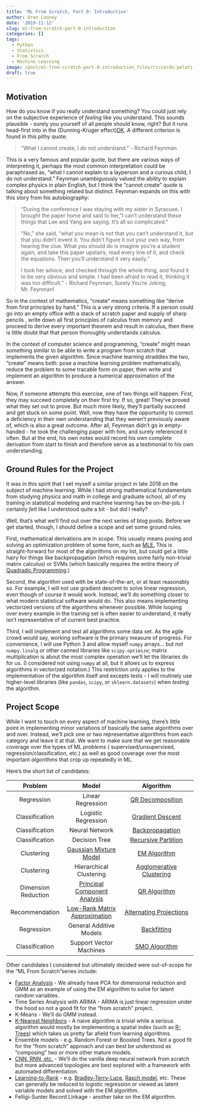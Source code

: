 ```yaml
---
title: 'ML From Scratch, Part 0: Introduction'
author: Oran Looney
date: '2019-11-12'
slug: ml-from-scratch-part-0-introduction
categories: []
tags:
  - Python
  - Statistics
  - From Scratch
  - Machine Learning
image: /post/ml-from-scratch-part-0-introduction_files/riccardo-pelati-221261-unsplash.jpg
draft: true
---
```


Motivation
----------

How do you know if you really understand something? You could just rely on the
subjective experience of *feeling* like you understand. This sounds plausible -
surely you yourself of all people should know, right? But it runs head-first
into in the (Dunning-Kruger effect)[DK]. A different criterion is found in this
pithy quote:

[DK]: https://en.wikipedia.org/wiki/Dunning%E2%80%93Kruger_effect
> "What I cannot create, I do not understand." - Richard Feynman

This is a very famous and popular quote, but there are various ways of
interpreting it, perhaps the most common interpretation could be paraphrased
as, "what I cannot explain to a layperson and a curious child, I do not
understand." Feynman unambiguously valued the ability to explain complex
physics in plain English, but I think the "cannot create" quote is talking
about something related but distinct. Feynman expands on this with this story
from his autobiography:

> "During the conference I was staying with my sister in Syracuse. I brought the
> paper home and said to her, "I can't understand these things that Lee and Yang
> are saying. It's all so complicated."
> 
> "No," she said, "what you mean is not that you can't understand it, but that
> you didn't invent it. You didn't figure it out your own way, from hearing the
> clue. What you should do is imagine you're a student again, and take this paper
> upstairs, read every line of it, and check the equations. Then you'll
> understand it very easily."
> 
> I took her advice, and checked through the whole thing, and found it to be very
> obvious and simple. I had been afraid to read it, thinking it was too
> difficult." - Richard Feynman, Surely You're Joking, Mr. Feynman!

So in the context of mathematics, "create" means something like "derive from first
principles by hand." This is a very strong criteria. If a person could go into
an empty office with a stack of scratch paper and supply of sharp pencils ,
write down all first principles of calculus from memory and
proceed to derive every important theorem
and result in calculus, then there is little doubt that that person thoroughly
understands calculus. 

In the context of computer science and programming, "create" might mean something
similar to be able to write a program from scratch that implements the given
algorithm. Since machine learning straddles the two, "create" means
both: pose a machine learning problem mathematically, reduce the problem
to some tracable form on paper, then write and implement an algorithm to
produce a numerical approximation of the answer. 

Now, if someone attempts this exercise, one of two things will happen. First,
they may succeed completely on their first try. If so, great! They've proved
what they set out to prove. But much more likely, they'll partially succeed and
get stuck on some point. Well, now they have the opportunity to correct a
deficiency in their own understanding that they weren't previously aware of,
which is also a great outcome. After all, Feynman didn't go in empty-handed -
he took the challenging paper with him, and surely referenced it often. But at
the end, his own notes would record his own complete derivation from start to
finish and therefore serve as a testimonial to his own understanding.

Ground Rules for the Project
----------------------------

It was in this spirit that I set myself a similar project in late 2018 on
the subject of machine learning. While I had strong mathematical fundamentals
from studying physics and math in college and graduate school, all of my
training in statistical modeling and machine learning has be on-the-job. I
certainly *felt* like I understood quite a bit - but did I really? 

Well, that's what we'll find out over the next series of blog posts. Before
we get started, though, I should define a scope and set some ground rules.

First, mathematical derivations are in scope. This usually means posing
and solving an optimization problem of some form, such as [MLE.][MLE] This
is straight-forward for most of the algorithms on my list, but could get a
little hairy for things like backpropagation (which requires some fairly
non-trivial matrix calculus) or SVMs (which basically requires the entire
theory of [Quadradic Programming][QP].) 

[MLE]: https://en.wikipedia.org/wiki/Maximum_likelihood_estimation
[QP]: https://en.wikipedia.org/wiki/Quadratic_programming

Second, the algorithm used with be state-of-the-art, or at least reasonably
so. For example, I will not use gradient descent to solve linear regression,
even though of course it would work. Instead, we'll do something closer
to what modern statistical software would do. This also means implementing
vectorized versions of the algorithms whenever possible. While looping
over every example in the training set is often easier to understand, it really 
isn't representative of of current best practice.

Third, I will implement and test all algorithms some data set. As the agile
crowd would say, working software is the primary measure of progress. For
convenience, I will use Python 3 and allow myself `numpy` arrays... but *not*
`numpy.linalg` or other canned libraries like `scipy.optimize`; matrix
multiplication is about the most complex operation we'll let the libraries do
for us. (I considered not using `numpy` at all, but it allows us to express
algorithms in vectorized notation.) This restriction only applies to the
implementation of the algorithm itself and excepts tests - I will routinely use
higher-level libraries (like `pandas`, `scipy`, or `sklearn.datasets`) when
*testing* the algorithm.


Project Scope
-------------

While I want to touch on every aspect of machine learning, there's
little point in implementing minor variations of basically the same
algorithms over and over. Instead, we'll pick one or two representative 
algorithms from each category and leave it at that. We want to make
sure that we get reasonable coverage over the types of ML *problems* (
supervised/unsupervised, regression/classification, etc.) as well as
good coverage over the most important *algorithms* that crop up repeatedly
in ML. 

Here's the short list of candidates:

|Problem|Model|Algorithm|
|:----------------------:|:---------------------:|:-----------------------------:|
|Regression|Linear Regression| [QR Decomposition][QRD] |
|Classification|Logistic Regression| [Gradient Descent][GD] |
|Classification|Neural Network| [Backpropagation][BPA] |
|Classification|Decision Tree| [Recursive Partition][RPA] |
|Clustering| [Gaussian Mixture Model][GMM] | [EM Algorithm][EMA] |
|Clustering|Hierarchical Clustering| [Agglomerative Clustering][ACA] |
|Dimension Reduction| [Principal Component Analysis][PCA] | [QR Algorithm][QRA] |
|Recommendation| [Low-Rank Matrix Approximation][LRA] | [Alternating Projections][APA] |
|Regression|General Additive Models| [Backfitting][BFA] |
|Classification|Support Vector Machines| [SMO Algorithm][SMO] |

[PCA]: https://en.wikipedia.org/wiki/Principal_component_analysis
[GMM]: https://en.wikipedia.org/wiki/Mixture_model#Multivariate_Gaussian_mixture_model

[GD]: https://en.wikipedia.org/wiki/Gradient_descent
[SMO]: https://en.wikipedia.org/wiki/Sequential_minimal_optimization
[QRA]: https://en.wikipedia.org/wiki/QR_algorithm
[ACA]: https://en.wikipedia.org/wiki/Hierarchical_clustering
[BFA]: https://en.wikipedia.org/wiki/Backfitting_algorithm
[EMA]: https://en.wikipedia.org/wiki/Expectation%E2%80%93maximization_algorithm
[RPA]: https://en.wikipedia.org/wiki/Recursive_partitioning
[BPA]: https://en.wikipedia.org/wiki/Backpropagation
[QRD]: https://en.wikipedia.org/wiki/QR_decomposition
[LRA]: https://en.wikipedia.org/wiki/Low-rank_approximation
[APA]: https://en.wikipedia.org/wiki/Low-rank_approximation#Alternating_projections_algorithm

Other candidates I considered but ultimately decided were out-of-scope for the
"ML From Scratch"series include:

* [Factor Analysis][FA] - We already have PCA for dimensional reduction and GMM as an example of using the EM algorithm to solve for latent random variables.
* Time Series Analysis with ARIMA - ARIMA is just linear regression under the hood so not a good fit for the "from scratch" project.
* K-Means - We'll do GMM instead.
* [K-Nearest Neighbors][KNN] - A naive algorithm is trivial while a serious algorithm would mostly be implementing a spatial index (such as [R-Trees][RT]) which takes us pretty far afield from learning algorithms.
* Ensemble models - e.g. Random Forest or Boosted Trees. Not a good fit for the "from scratch" approach and can best be understood as "composing" two or more other mature models.
* [CNN, RNN, etc.][NNZ] - We'll do the vanilla deep neural network from scratch but more advanced topologies are best explored with a framework with automated differentiation. 
* [Learning-to-Rank][LTR] - e.g. [Bradley-Terry-Luce][BTL], [Rasch model][RM], etc. These can generally be reduced to logistic regression or viewed as latent variable models and solved with the EM algorithm.
* Felligi-Sunter Record Linkage - another take on the EM algorithm.



[FA]: https://en.wikipedia.org/wiki/Factor_analysis
[LTR]: https://en.wikipedia.org/wiki/Learning_to_rank
[NNZ]: https://towardsdatascience.com/the-mostly-complete-chart-of-neural-networks-explained-3fb6f2367464
[BTL]: https://en.wikipedia.org/wiki/Bradley%E2%80%93Terry_model
[IRT]: https://en.wikipedia.org/wiki/Item_response_theory
[RM]: https://en.wikipedia.org/wiki/Rasch_model
[KNN]: https://en.wikipedia.org/wiki/K-nearest_neighbors_algorithm
[RT]: https://en.wikipedia.org/wiki/R-tree


